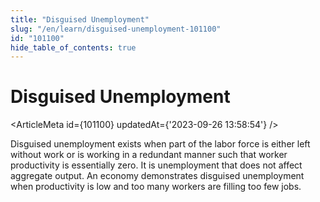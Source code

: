 ```yaml
---
title: "Disguised Unemployment"
slug: "/en/learn/disguised-unemployment-101100"
id: "101100"
hide_table_of_contents: true
---
```



# Disguised Unemployment

<ArticleMeta id={101100} updatedAt={'2023-09-26 13:58:54'} />
<div className='border-solid border-b border-t-0 my-4 border-[var(--ifm-color-gray-300)]' />

Disguised unemployment exists when part of the labor force is either left without work or is working in a redundant manner such that worker productivity is essentially zero. It is unemployment that does not affect aggregate output. An economy demonstrates disguised unemployment when productivity is low and too many workers are filling too few jobs.
